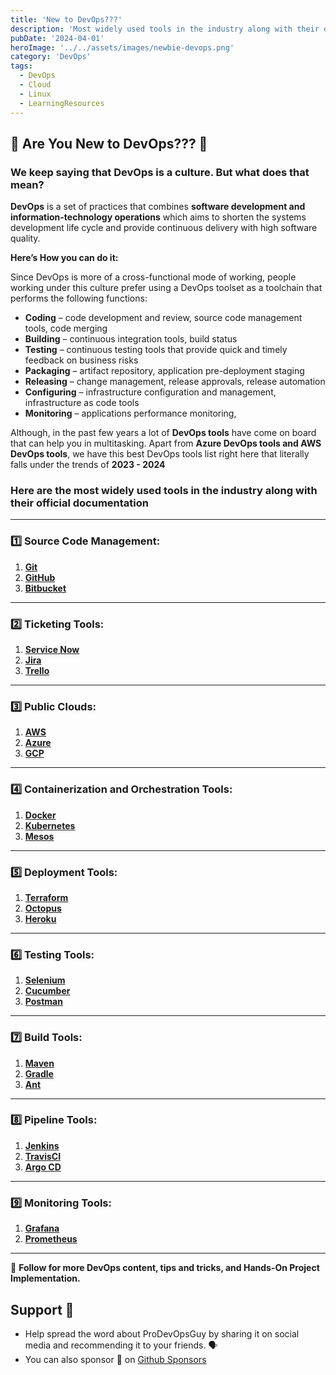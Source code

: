 ```yaml
---
title: 'New to DevOps???'
description: 'Most widely used tools in the industry along with their official documentation'
pubDate: '2024-04-01'
heroImage: '../../assets/images/newbie-devops.png'
category: 'DevOps'
tags:
  - DevOps
  - Cloud
  - Linux
  - LearningResources
---
```


## 📣 Are You New to DevOps??? 📣

### We keep saying that DevOps is a culture. But what does that mean?

**DevOps** is a set of practices that combines **software development and information-technology operations** which aims to shorten the systems development life cycle and provide continuous delivery with high software quality.

**Here’s How you can do it:**

Since DevOps is more of a cross-functional mode of working, people working under this culture prefer using a DevOps toolset as a toolchain that performs the following functions:

- **Coding** – code development and review, source code management tools, code merging
- **Building** – continuous integration tools, build status
- **Testing** – continuous testing tools that provide quick and timely feedback on business risks
- **Packaging** – artifact repository, application pre-deployment staging
- **Releasing** – change management, release approvals, release automation
- **Configuring** – infrastructure configuration and management, infrastructure as code tools
- **Monitoring** – applications performance monitoring,

Although, in the past few years a lot of **DevOps tools** have come on board that can help you in multitasking. Apart from **Azure DevOps tools and AWS DevOps tools**, we have this best DevOps tools list right here that literally falls under the trends of **2023 - 2024**

### Here are the most widely used tools in the industry along with their official documentation

---

### 1️⃣ **Source Code Management:**

1. [**Git**](https://git-scm.com/docs)
2. [**GitHub**](https://docs.github.com/en)
3. [**Bitbucket**](https://bitbucket.org/product/guides)

---

### 2️⃣ **Ticketing Tools:**

1. [**Service Now**](https://docs.servicenow.com)
2. [**Jira**](https://confluence.atlassian.com/jira)
3. [**Trello**](https://trello.com/guide)

---

### 3️⃣ **Public Clouds:**

1. [**AWS**](https://docs.aws.amazon.com)
2. [**Azure**](https://learn.microsoft.com/en-us/azure/?product=popular)
3. [**GCP**](https://cloud.google.com/docs)

---

### 4️⃣ **Containerization and Orchestration Tools:**

1. [**Docker**](https://docs.docker.com)
2. [**Kubernetes**](https://kubernetes.io/docs/home)
3. [**Mesos**](https://mesos.apache.org/documentation/latest)

---

### 5️⃣ **Deployment Tools:**

1. [**Terraform**](https://developer.hashicorp.com/terraform/docs)
2. [**Octopus**](https://octopus.com/docs)
3. [**Heroku**](https://devcenter.heroku.com/categories/reference)

---

### 6️⃣ **Testing Tools:**

1. [**Selenium**](https://www.selenium.dev/documentation)
2. [**Cucumber**](https://cucumber.io/docs/cucumber)
3. [**Postman**](https://learning.postman.com/docs/introduction/overview)

---

### 7️⃣ **Build Tools:**

1. [**Maven**](https://maven.apache.org/guides/index.html)
2. [**Gradle**](https://docs.gradle.org/current/userguide/userguide.html)
3. [**Ant**](https://ant.apache.org/manual)

---

### 8️⃣ **Pipeline Tools:**

1. [**Jenkins**](https://www.jenkins.io/doc)
2. [**TravisCI**](https://docs.travis-ci.com)
3. [**Argo CD**](https://argo-cd.readthedocs.io/en/stable)

---

### 9️⃣ **Monitoring Tools:**

1. [**Grafana**](https://grafana.com/docs/grafana/latest)
2. [**Prometheus**](https://prometheus.io/docs/introduction/overview)

---

🚀 **Follow for more DevOps content, tips and tricks, and Hands-On Project Implementation.**

## Support 💖

- Help spread the word about ProDevOpsGuy by sharing it on social media and recommending it to your friends. 🗣️
- You can also sponsor 🏅 on [Github Sponsors](https://github.com/sponsors/NotHarshhaa)

